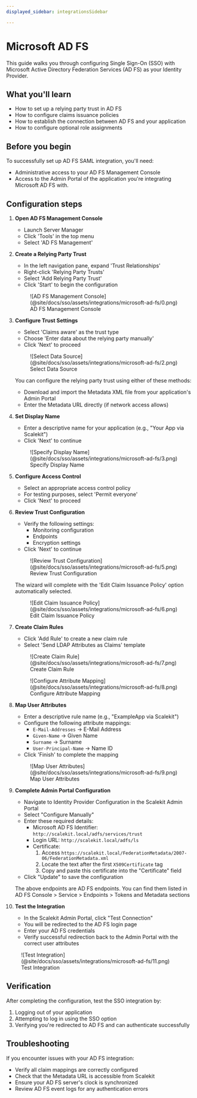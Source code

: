 ```yaml
---
displayed_sidebar: integrationsSidebar

---
```


# Microsoft AD FS

This guide walks you through configuring Single Sign-On (SSO) with Microsoft Active Directory Federation Services (AD FS) as your Identity Provider.

## What you'll learn

- How to set up a relying party trust in AD FS
- How to configure claims issuance policies
- How to establish the connection between AD FS and your application
- How to configure optional role assignments

## Before you begin

To successfully set up AD FS SAML integration, you'll need:

- Administrative access to your AD FS Management Console
- Access to the Admin Portal of the application you're integrating Microsoft AD FS with.

## Configuration steps

1. **Open AD FS Management Console**
   - Launch Server Manager
   - Click 'Tools' in the top menu
   - Select 'AD FS Management'

2. **Create a Relying Party Trust**
   - In the left navigation pane, expand 'Trust Relationships'
   - Right-click 'Relying Party Trusts'
   - Select 'Add Relying Party Trust'
   - Click 'Start' to begin the configuration

   <figure className="limited-width">
     ![AD FS Management Console](@site/docs/sso/assets/integrations/microsoft-ad-fs/0.png)
     <figcaption>AD FS Management Console</figcaption>
   </figure>

3. **Configure Trust Settings**
   - Select 'Claims aware' as the trust type
   - Choose 'Enter data about the relying party manually'
   - Click 'Next' to proceed

   <figure className="limited-width">
     ![Select Data Source](@site/docs/sso/assets/integrations/microsoft-ad-fs/2.png)
     <figcaption>Select Data Source</figcaption>
   </figure>

   You can configure the relying party trust using either of these methods:
     - Download and import the Metadata XML file from your application's Admin Portal
     - Enter the Metadata URL directly (if network access allows)

4. **Set Display Name**
   - Enter a descriptive name for your application (e.g., "Your App via Scalekit")
   - Click 'Next' to continue

   <figure className="limited-width">
     ![Specify Display Name](@site/docs/sso/assets/integrations/microsoft-ad-fs/3.png)
     <figcaption>Specify Display Name</figcaption>
   </figure>

5. **Configure Access Control**
   - Select an appropriate access control policy
   - For testing purposes, select 'Permit everyone'
   - Click 'Next' to proceed

6. **Review Trust Configuration**
   - Verify the following settings:
     - Monitoring configuration
     - Endpoints
     - Encryption settings
   - Click 'Next' to continue

   <figure className="limited-width">
     ![Review Trust Configuration](@site/docs/sso/assets/integrations/microsoft-ad-fs/5.png)
     <figcaption>Review Trust Configuration</figcaption>
   </figure>

   The wizard will complete with the 'Edit Claim Issuance Policy' option automatically selected.

   <figure className="limited-width">
     ![Edit Claim Issuance Policy](@site/docs/sso/assets/integrations/microsoft-ad-fs/6.png)
     <figcaption>Edit Claim Issuance Policy</figcaption>
   </figure>

7. **Create Claim Rules**
   - Click 'Add Rule' to create a new claim rule
   - Select 'Send LDAP Attributes as Claims' template

   <figure className="limited-width">
     ![Create Claim Rule](@site/docs/sso/assets/integrations/microsoft-ad-fs/7.png)
     <figcaption>Create Claim Rule</figcaption>
   </figure>

   <figure className="limited-width">
     ![Configure Attribute Mapping](@site/docs/sso/assets/integrations/microsoft-ad-fs/8.png)
     <figcaption>Configure Attribute Mapping</figcaption>
   </figure>

8. **Map User Attributes**
   - Enter a descriptive rule name (e.g., "ExampleApp via Scalekit")
   - Configure the following attribute mappings:
     - `E-Mail-Addresses` → E-Mail Address
     - `Given-Name` → Given Name
     - `Surname` → Surname
     - `User-Principal-Name` → Name ID
   - Click 'Finish' to complete the mapping

   <figure className="limited-width">
     ![Map User Attributes](@site/docs/sso/assets/integrations/microsoft-ad-fs/9.png)
     <figcaption>Map User Attributes</figcaption>
   </figure>

9. **Complete Admin Portal Configuration**
   - Navigate to Identity Provider Configuration in the Scalekit Admin Portal
   - Select "Configure Manually"
   - Enter these required details:
     - Microsoft AD FS Identifier: `http://scalekit.local/adfs/services/trust`
     - Login URL: `http://scalekit.local/adfs/ls`
     - Certificate:
       1. Access `https://scalekit.local/FederationMetadata/2007-06/FederationMetadata.xml`
       2. Locate the text after the first `X509Certificate` tag
       3. Copy and paste this certificate into the "Certificate" field
   - Click "Update" to save the configuration

   The above endpoints are AD FS endpoints. You can find them listed in AD FS Console > Service > Endpoints > Tokens and Metadata sections

10. **Test the Integration**
    - In the Scalekit Admin Portal, click "Test Connection"
    - You will be redirected to the AD FS login page
    - Enter your AD FS credentials
    - Verify successful redirection back to the Admin Portal with the correct user attributes

   <figure className="limited-width">
     ![Test Integration](@site/docs/sso/assets/integrations/microsoft-ad-fs/11.png)
     <figcaption>Test Integration</figcaption>
   </figure>

## Verification

After completing the configuration, test the SSO integration by:

1. Logging out of your application
2. Attempting to log in using the SSO option
3. Verifying you're redirected to AD FS and can authenticate successfully

## Troubleshooting

If you encounter issues with your AD FS integration:

- Verify all claim mappings are correctly configured
- Check that the Metadata URL is accessible from Scalekit
- Ensure your AD FS server's clock is synchronized
- Review AD FS event logs for any authentication errors
